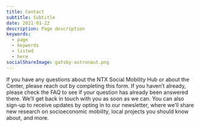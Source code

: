 ```yaml
---
title: Contact
subtitle: Subtitle
date: 2021-01-22
description: Page description
keywords:
  - page
  - keywords
  - listed
  - here
socialShareImage: gatsby-astronaut.png
---
```



If you have any questions about the NTX Social Mobility Hub or about the Center, please reach out by completing this form. If you haven’t already, please check the FAQ to see if your question has already been answered there. We’ll get back in touch with you as soon as we can. You can also sign-up to receive updates by opting in to our newsletter, where we’ll share new research on socioeconomic mobility, local projects you should know about, and more.